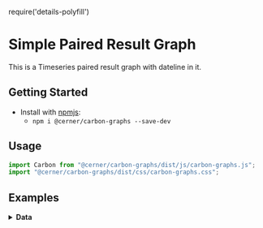 require('details-polyfill')

# Simple Paired Result Graph

This is a Timeseries paired result graph with dateline in it.

## Getting Started

- Install with [npmjs](https://www.npmjs.com):
  - `npm i @cerner/carbon-graphs --save-dev`

## Usage
```js
import Carbon from "@cerner/carbon-graphs/dist/js/carbon-graphs.js";
import "@cerner/carbon-graphs/dist/css/carbon-graphs.css";
```

## Examples
<PairedResultGraph />

<details>
<summary style={{fontSize: 24 }}>
<b>Data</b>
</summary>

### Graph Config object
<GraphConfig />

### Data object
<DataObject />
</details>
